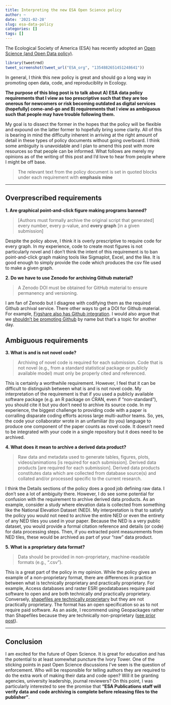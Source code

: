 ```yaml
---
title: Interpreting the new ESA Open Science policy
author: ~
date: '2021-02-28'
slug: esa-data-policy
categories: []
tags: []
---
```

The Ecological Society of America (ESA) has recently adopted an [Open Science (and Open Data policy)](https://www.esa.org/publications/data-policy/).
<!-- https://twitter.com/__jsta/status/1355148391857205250?s=20 -->

<!-- You can read their announcement at: -->
<!-- https://www.esa.org/esablog/2021/01/28/esa-data-policy-ensuring-an-openness-to-science/ -->

```r
library(tweetrmd)
tweet_screenshot(tweet_url("ESA_org", "1354882651451248641"))
```

In general, I think this new policy is great and should go a long way in promoting open data, code, and reproduciblity in Ecology.

**The purpose of this blog post is to talk about A) ESA data policy requirements that I view as too prescriptive such that they are too onerous for newcomers or risk becoming outdated as digital services (hopefully) come-and-go and B) requirements that I view as ambiguous such that people may have trouble following them.** 

My goal is to dissect the former in the hopes that the policy will be flexible and expound on the latter former to hopefully bring some clarity. All of this is bearing in mind the difficulty inherent in arriving at the right amount of detail in these types of policy documents without going overboard. I think some ambiguity is unavoidable and I plan to amend this post with more resources so that people can be informed. What follows are merely my opinions as of the writing of this post and I'd love to hear from people where I might be off base.

> The relevant text from the policy document is set in quoted blocks under each requirement with **emphasis mine**

---

## Overprescribed requirements

**1. Are graphical point-and-click figure making programs banned?**

> [Authors must formally archive the original script that generated] every number, every p-value, and **every graph** [in a given submission]

Despite the policy above, I think it is overly prescriptive to require code for every graph. In my experience, code to create most figures is not particularly novel and I don't think the intent of this requirement is to ban point-and-click graph making tools like Sigmaplot, Excel, and the like. It is good enough to simply provide the code which produces the csv file used to make a given graph.

**2. Do we have to use Zenodo for archiving Github material?**

> A Zenodo DOI must be obtained for GitHub material to ensure permanency and versioning. 

I am fan of Zenodo but I disagree with codifying them as the required Github archival service. There other ways to get a DOI for Github material. For example, [Figshare also has Github integration](https://figshare.com/blog/figshare_launches_revamped_GitHub_integration/243). I would also argue that we [shouldn't be promoting Github](https://www.cnbc.com/2020/11/29/microsofts-github-has-become-magnet-for-thorny-issues-like-riaa.html) by name but that's a topic for another day.

## Ambiguous requirements

**3. What is and is not novel code?**

> Archiving of novel code is required for each submission. Code that is not novel (e.g., from a standard statistical package or publicly available model) must only be properly cited and referenced. 

This is certainly a worthwhile requirement. However, I feel that it can be difficult to distinguish between what is and is not novel code. My interpretation of the requirement is that if you used a publicly available software package (e.g. an R package on CRAN, even if "non-standard"), you should cite it but you don't need to archive its source code. In my experience, the biggest challenge to providing code with a paper is corralling disparate coding efforts across large multi-author teams. So, yes, the code your collaborator wrote in an unfamiliar (to you) language to produce one component of the paper counts as novel code. It doesn't need to be integrated with your code in a single repository but it does need to be archived.

**4. What does it mean to archive a derived data product?**

> Raw data and metadata used to generate tables, figures, plots, videos/animations [is required for each submission]. Derived data products [are required for each submission]. Derived data products constitutes data which are collected from database source(s) and collated and/or processed specific to the current research.

I think the Details sections of the policy does a good job defining raw data. I don't see a lot of ambiguity there. However, I do see some potential for confusion with the requirement to archive derived data products. As an example, consider a study where elevation data is collected from something like the National Elevation Dataset (NED). My interpretation is that to satisfy the policy you would not need to archive the entire NED or even the entirety of any NED tiles you used in your paper. Because the NED is a very public dataset, you would provide a formal citation reference and details (or code) for data processing steps. Then, if you extracted point measurements from NED tiles, these would be archived as part of your "raw" data product.

**5. What is a proprietary data format?**

> Data should be provided in non-proprietary, machine-readable formats (e.g., “.csv”).

This is a great part of the policy in my opinion. While the policy gives an example of a non-proprietary format, there are differences in practice between what is technically proprietary and practically proprietary. For example,
Access databases and raster ESRI geodatabases require paid software to open and are both technically *and* practically proprietary. Conversely, [shapefiles are technically proprietary](https://en.wikipedia.org/wiki/Shapefile) but they are not practically proprietary. The format has an open specification so as to not require paid software. As an aside, I recommend using Geopackages rather than Shapefiles because they are technically non-proprietary ([see prior post](https://jsta.rbind.io/blog/2016-07-14-geopackage-r/)).

---

## Conclusion

I am excited for the future of Open Science. It is great for education and has the potential to at least somewhat puncture the Ivory Tower. One of the sticking points in past Open Science discussions I've seen is the question of enforcement. Who will be responsible for telling authors they are required to do the extra work of making their data and code open? Will it be granting agencies, university leadership, journal reviewers? On this point, I was particularly interested to see the promise that **"ESA Publications staff will verify data and code archiving is complete before releasing files to the publisher"**.
